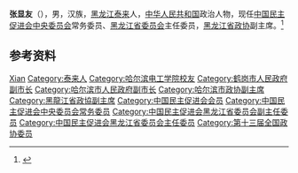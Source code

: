 '''张显友'''（{{bd|1960年|6月|}}），男，汉族，[[黑龙江|黑龙江]][[泰来|泰来]]人，[[中华人民共和国|中华人民共和国]]政治人物，现任[[中国民主促进会中央委员会|中国民主促进会中央委员会]]常务委员、[[中国民主促进会黑龙江省委员会|黑龙江省委员会]]主任委员，[[黑龙江省政协|黑龙江省政协]]副主席。<ref>{{Cite web|title=黑龙江十二届省政协主席、副主席、秘书长简历(主席黄建盛)|url=http://district.ce.cn/newarea/sddy/201801/27/t20180127_27934349_5.shtml|accessdate=2020-07-02|work=中国经济网|archive-date=2020-07-02|archive-url=https://web.archive.org/web/20200702170717/http://district.ce.cn/newarea/sddy/201801/27/t20180127_27934349_5.shtml}}</ref>

== 参考资料 ==
{{reflist}}

{{中国人物小作品}}
{{黑龙江省领导人}}
{{中国民主促进会第十四届中央委员会}}

{{Authority control}}
{{DEFAULTSORT:Zhang张}}
[[Category:张姓|Xian]]
[[Category:泰来人|Category:泰来人]]
[[Category:哈尔滨电工学院校友|Category:哈尔滨电工学院校友]]
[[Category:鹤岗市人民政府副市长|Category:鹤岗市人民政府副市长]]
[[Category:哈尔滨市人民政府副市长|Category:哈尔滨市人民政府副市长]]
[[Category:哈尔滨市政协副主席|Category:哈尔滨市政协副主席]]
[[Category:黑龍江省政協副主席|Category:黑龍江省政協副主席]]
[[Category:中国民主促进会会员|Category:中国民主促进会会员]]
[[Category:中国民主促进会中央委员会常务委员|Category:中国民主促进会中央委员会常务委员]]
[[Category:中国民主促进会黑龙江省委员会副主任委员|Category:中国民主促进会黑龙江省委员会副主任委员]]
[[Category:中国民主促进会黑龙江省委员会主任委员|Category:中国民主促进会黑龙江省委员会主任委员]]
[[Category:第十三届全国政协委员|Category:第十三届全国政协委员]]